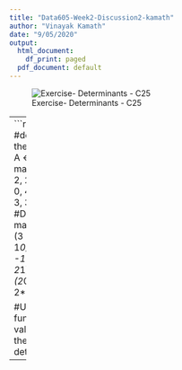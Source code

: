 ---
title: "Data605-Week2-Discussion2-kamath"
author: "Vinayak Kamath"
date: "9/05/2020"
output:
  html_document:
    df_print: paged
  pdf_document: default
---


![Exercise- Determinants  - C25](./Capture_Exercise_Determinant_C25.PNG)
  
  
---
```{r}
#defining the matrix:
A <- matrix(c(3, 2, 2, -1, 5, 0, 4, 1, 6), 3, 3)
A
#Doing manually :
(3 *(5*6 - 1*0) ) - ( -1 *(2*6 - 2*1) ) + ( 4 *(2*0 - 2*5))

#Using R funtion to validate the output:
det(A)
```  
---